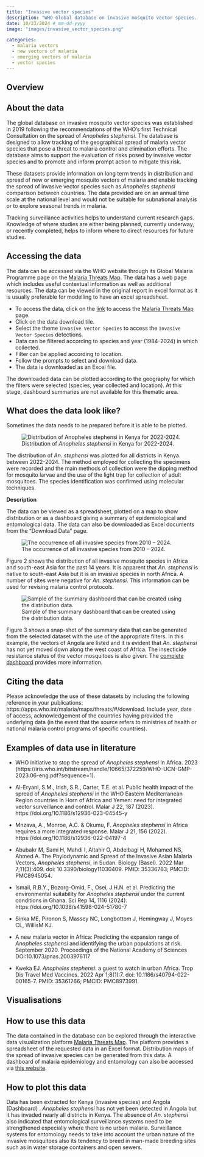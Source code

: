 ```yaml
---
title: "Invasive vector species"
description: "WHO Global database on invasive mosquito vector species. At present, the database contains data on detection of *Anopheles stephensi* outside of its native ecosystems."
date: 10/23/2024 # mm-dd-yyyy
image: "images/invasive_vector_species.png"

categories:
  - malaria vectors
  - new vectors of malaria
  - emerging vectors of malaria
  - vector species
---
```


::: {.page-tabs .panel-tabset}

## Overview

<h2>About the data</h2>

The global database on invasive mosquito vector species was established in 2019 following the recommendations of the WHO's first Technical Consultation on the spread of *Anopheles stephensi*. The database is designed to allow tracking of the geographical spread of malaria vector species that pose a threat to malaria control and elimination efforts. The database aims to support the evaluation of risks posed by invasive vector species and to promote and inform prompt action to mitigate this risk.

These datasets provide information on long term trends in distribution and spread of new or emerging mosquito vectors of malaria and enable tracking the spread of invasive vector species such as *Anopheles stephensi* comparison between countries. The data provided are on an annual time scale at the national level and would not be suitable for subnational analysis or to explore seasonal trends in malaria.

Tracking surveillance activities helps to understand current research gaps. Knowledge of where studies are either being planned, currently underway, or recently completed, helps to inform where to direct resources for future studies.

<h2>Accessing the data</H2>

The data can be accessed via the WHO website through its Global Malaria Programme page on the [Malaria Threats Map](https://apps.who.int/malaria/maps/threats/#/stories?theme=prevention).  The data has a web page which includes useful contextual information as well as additional resources. The data can be viewed in the original report in excel format as it is usually preferable for modelling to have an excel spreadsheet.

- To access the data, click on the [link](https://apps.who.int/malaria/maps/threats) to access the [Malaria Threats Map](https://apps.who.int/malaria/maps/threats/) page. 
- Click on the data download tile. 
- Select the theme `Invasive Vector Species` to access the `Invasive Vector Species` detections. 
- Data can be filtered according to species and year (1984-2024) in which collected. 
- Filter can be applied according to location. 
- Follow the prompts to select and download data. 
- The data is downloaded as an Excel file. 


The downloaded data can be plotted according to the geography for which the filters were selected (species, year collected and location). At this stage, dashboard summaries are not available for this thematic area.

<h2>What does the data look like?</h2>

Sometimes the data needs to be prepared before it is able to be plotted.

![Distribution of *Anopheles stephensi* in Kenya for 2022-2024.](images/distributionn_of_anopheles_stephensi_kenya.png)

The distribution of *An. stephensi* was plotted for all districts in Kenya between 2022-2024. The method employed for collecting the specimens were recorded and the main methods of collection were the dipping method for mosquito larvae and the use of the light trap for collection of adult mosquitoes. The species identification was confirmed using molecular techniques.

**Description**

The data can be viewed as a spreadsheet, plotted on a map to show distribution or as a dashboard giving a summary of epidemiological and entomological data. The data can also be downloaded as Excel documents from the "Download Data" page.

![The occurrence of all invasive species from 2010 – 2024.](images/occurance_of_invasive_species.png)

Figure 2 shows the distribution of all invasive mosquito species in Africa and south-east Asia for the past 14 years. It is apparent that *An. stephensi* is native to south-east Asia but it is an invasive species in north Africa. A number of sites were negative for *An. stephensi*. This information can be used for revising malaria control protocols.

![Sample of the summary dashboard that can be created using the distribution data.](images/summary_dashboard.png)

Figure 3 shows a snap-shot of the summary data that can be generated from the selected dataset with the use of the appropriate filters. In this example, the vectors of Angola are listed and it is evident that *An. stephensi* has not yet moved down along the west coast of Africa. The insecticide resistance status of the vector mosquitoes is also given. The [complete dashboard](https://apps.who.int/malaria/maps/threats/#/dashboards?country=AO&theme=prevention) provides more information.

<h2>Citing the data</h2>

Please acknowledge the use of these datasets by including the following reference in your publications: https://apps.who.int/malaria/maps/threats/#/download. Include year, date of access, acknowledgement of the countries having provided the underlying data (in the event that the source refers to ministries of health or national malaria control programs of specific countries).

<h2>Examples of data use in literature</h2>

- WHO initiative to stop the spread of *Anopheles stephensi* in Africa. 2023 (https://iris.who.int/bitstream/handle/10665/372259/WHO-UCN-GMP-2023.06-eng.pdf?sequence=1). 

- Al-Eryani, S.M., Irish, S.R., Carter, T.E. et al. Public health impact of the spread of *Anopheles stephensi* in the WHO Eastern Mediterranean Region countries in Horn of Africa and Yemen: need for integrated vector surveillance and control. Malar J 22, 187 (2023). https://doi.org/10.1186/s12936-023-04545-y

- Mnzava, A., Monroe, A.C. & Okumu, F. *Anopheles stephensi* in Africa requires a more integrated response. Malar J 21, 156 (2022). https://doi.org/10.1186/s12936-022-04197-4

- Abubakr M, Sami H, Mahdi I, Altahir O, Abdelbagi H, Mohamed NS, Ahmed A. The Phylodynamic and Spread of the Invasive Asian Malaria Vectors, *Anopheles stephensi*, in Sudan. Biology (Basel). 2022 Mar 7;11(3):409. doi: 10.3390/biology11030409. PMID: 35336783; PMCID: PMC8945054.

- Ismail, R.B.Y., Bozorg-Omid, F., Osei, J.H.N. et al. Predicting the environmental suitability for *Anopheles stephensi* under the current conditions in Ghana. Sci Rep 14, 1116 (2024). https://doi.org/10.1038/s41598-024-51780-7

- Sinka ME,  Pironon S, Massey NC, Longbottom J, Hemingway J, Moyes CL, WillisM KJ.

- A new malaria vector in Africa: Predicting the expansion range of *Anopheles stephensi* and identifying the urban populations at risk. September 2020. Proceedings of the National Academy of Sciences DOI:10.1073/pnas.2003976117

- Kweka EJ. *Anopheles stephensi*: a guest to watch in urban Africa. Trop Dis Travel Med Vaccines. 2022 Apr 1;8(1):7. doi: 10.1186/s40794-022-00165-7. PMID: 35361266; PMCID: PMC8973991.

## Visualisations

<h2>How to use this data</h2>

The data contained in the database can be explored through the interactive data visualization platform [Malaria Threats Map](https://www.who.int/teams/global-malaria-programme/surveillance/malaria-threats-map). The platform provides a spreadsheet of the requested data in an Excel format. Distribution maps of the spread of invasive species can be generated from this data. A dashboard of malaria epidemiology and entomology can also be accessed via [this website](https://apps.who.int/malaria/maps/threats/#/dashboards?country=AO).

<h2>How to plot this data</h2>

Data has been extracted for Kenya (invasive species) and Angola (Dashboard) . *Anopheles stephensi* has not yet been detected in Angola but it has invaded nearly all districts in Kenya. The absence of *An. stephensi* also indicated that entomological surveillance systems need to be strengthened especially where there is no urban malaria. Surveillance systems for entomology needs to take into account the urban nature of the invasive mosquitoes also its tendency to breed in man-made breeding sites such as in water storage containers and open sewers. 

:::